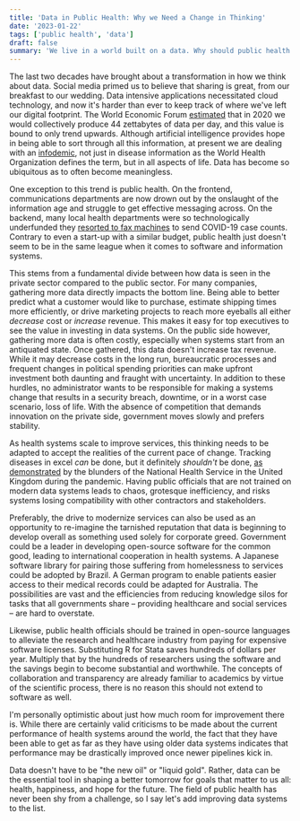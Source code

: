 ```yaml
---
title: 'Data in Public Health: Why we Need a Change in Thinking'
date: '2023-01-22'
tags: ['public health', 'data']
draft: false
summary: 'We live in a world built on a data. Why should public health be any different?'
---
```


The last two decades have brought about a transformation in how we think about data. Social media primed us to believe that sharing is great, from our breakfast to our wedding. Data intensive applications necessitated cloud technology, and now it's harder than ever to keep track of where we've left our digital footprint. The World Economic Forum [estimated](https://www.weforum.org/agenda/2019/04/how-much-data-is-generated-each-day-cf4bddf29f/) that in 2020 we would collectively produce 44 zettabytes of data per day, and this value is bound to only trend upwards. Although artificial intelligence provides hope in being able to sort through all this information, at present we are dealing with an [infodemic](https://www.who.int/health-topics/infodemic/?#tab=tab_1), not just in disease information as the World Health Organization defines the term, but in all aspects of life. Data has become so ubiquitous as to often become meaningless.

One exception to this trend is public health. On the frontend, communications departments are now drown out by the onslaught of the information age and struggle to get effective messaging across. On the backend, many local health departments were so technologically underfunded they [resorted to fax machines](https://khn.org/news/article/public-health-agencies-try-to-restore-trust-as-they-fight-misinformation/) to send COVID-19 case counts. Contrary to even a start-up with a similar budget, public health just doesn't seem to be in the same league when it comes to software and information systems.

This stems from a fundamental divide between how data is seen in the private sector compared to the public sector. For many companies, gathering more data directly impacts the bottom line. Being able to better predict what a customer would like to purchase, estimate shipping times more efficiently, or drive marketing projects to reach more eyeballs all either _decrease_ cost or _increase_ revenue. This makes it easy for top executives to see the value in investing in data systems. On the public side however, gathering more data is often costly, especially when systems start from an antiquated state. Once gathered, this data doesn't increase tax revenue. While it may decrease costs in the long run, bureaucratic processes and frequent changes in political spending priorities can make upfront investment both daunting and fraught with uncertainty. In addition to these hurdles, no administrator wants to be responsible for making a systems change that results in a security breach, downtime, or in a worst case scenario, loss of life. With the absence of competition that demands innovation on the private side, government moves slowly and prefers stability.

As health systems scale to improve services, this thinking needs to be adapted to accept the realities of the current pace of change. Tracking diseases in excel _can_ be done, but it definitely _shouldn't_ be done, [as demonstrated](https://www.bbc.com/news/technology-54423988) by the blunders of the National Health Service in the United Kingdom during the pandemic. Having public officials that are not trained on modern data systems leads to chaos, grotesque inefficiency, and risks systems losing compatibility with other contractors and stakeholders.

Preferably, the drive to modernize services can also be used as an opportunity to re-imagine the tarnished reputation that data is beginning to develop overall as something used solely for corporate greed. Government could be a leader in developing open-source software for the common good, leading to international cooperation in health systems. A Japanese software library for pairing those suffering from homelessness to services could be adopted by Brazil. A German program to enable patients easier access to their medical records could be adapted for Australia. The possibilities are vast and the efficiencies from reducing knowledge silos for tasks that all governments share – providing healthcare and social services – are hard to overstate.

Likewise, public health officials should be trained in open-source languages to alleviate the research and healthcare industry from paying for expensive software licenses. Substituting R for Stata saves hundreds of dollars per year. Multiply that by the hundreds of researchers using the software and the savings begin to become substantial and worthwhile. The concepts of collaboration and transparency are already familiar to academics by virtue of the scientific process, there is no reason this should not extend to software as well.

I'm personally optimistic about just how much room for improvement there is. While there are certainly valid criticisms to be made about the current performance of health systems around the world, the fact that they have been able to get as far as they have using older data systems indicates that performance may be drastically improved once newer pipelines kick in.

Data doesn't have to be "the new oil" or "liquid gold". Rather, data can be the essential tool in shaping a better tomorrow for goals that matter to us all: health, happiness, and hope for the future. The field of public health has never been shy from a challenge, so I say let's add improving data systems to the list.
